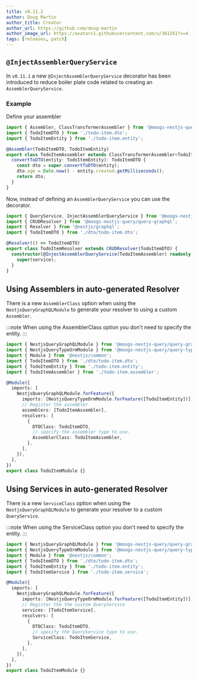 ```yaml
---
title: v0.11.2
author: Doug Martin
author_title: Creator
author_url: https://github.com/doug-martin
author_image_url: https://avatars1.githubusercontent.com/u/361261?v=4
tags: [releases, patch]
---
```



## `@InjectAssemblerQueryService`

In `v0.11.1` a new `@InjectAssemblerQueryService` decorator has been introduced to reduce boiler plate code related to creating an `AssemblerQueryService`.

### Example

Define your assembler

```ts title="todo-item.assembler.ts"
import { Assembler, ClassTransformerAssembler } from '@moogs-nestjs-query/core';
import { TodoItemDTO } from './todo-item.dto';
import { TodoItemEntity } from './todo-item.entity';

@Assembler(TodoItemDTO, TodoItemEntity)
export class TodoItemAssembler extends ClassTransformerAssembler<TodoItemDTO, TodoItemEntity> {
  convertToDTO(entity: TodoItemEntity): TodoItemDTO {
    const dto = super.convertToDTO(entity);
    dto.age = Date.now() - entity.created.getMilliseconds();
    return dto;
  }
}

```

Now, instead of defining an `AssemblerQueryService` you can use the decorator.

```ts title="todo-item.resolver.ts" {8}
import { QueryService, InjectAssemblerQueryService } from '@moogs-nestjs-query/core';
import { CRUDResolver } from '@moogs-nestjs-query/query-graphql';
import { Resolver } from '@nestjs/graphql';
import { TodoItemDTO } from './dto/todo-item.dto';

@Resolver(() => TodoItemDTO)
export class TodoItemResolver extends CRUDResolver(TodoItemDTO) {
  constructor(@InjectAssemblerQueryService(TodoItemAssembler) readonly service: QueryService<TodoItemDTO>) {
    super(service);
  }
}
```

## Using Assemblers in auto-generated Resolver

There is a new `AssemblerClass` option when using the `NestjsQueryGraphQLModule` to generate your resolver to using a custom `Assembler`.

:::note
When using the AssemblerClass option you don't need to specify the entity.
:::

```ts title="todo-item.module.ts" {12-13,17-18}
import { NestjsQueryGraphQLModule } from '@moogs-nestjs-query/query-graphql';
import { NestjsQueryTypeOrmModule } from '@moogs-nestjs-query/query-typeorm';
import { Module } from '@nestjs/common';
import { TodoItemDTO } from './dto/todo-item.dto';
import { TodoItemEntity } from './todo-item.entity';
import { TodoItemAssembler } from './todo-item.assembler';

@Module({
  imports: [
    NestjsQueryGraphQLModule.forFeature({
      imports: [NestjsQueryTypeOrmModule.forFeature([TodoItemEntity])],
      // Register the assembler
      assemblers: [TodoItemAssembler],
      resolvers: [
        {
          DTOClass: TodoItemDTO,
          // specify the assembler type to use.
          AssemblerClass: TodoItemAssembler,
        },
      ],
    }),
  ],
})
export class TodoItemModule {}

```

## Using Services in auto-generated Resolver

There is a new `ServiceClass` option when using the `NestjsQueryGraphQLModule` to generate your resolver to a custom `QueryService`.

:::note
When using the ServiceClass option you don't need to specify the entity.
:::

```ts title="todo-item.module.ts" {12-13,17-18}
import { NestjsQueryGraphQLModule } from '@moogs-nestjs-query/query-graphql';
import { NestjsQueryTypeOrmModule } from '@moogs-nestjs-query/query-typeorm';
import { Module } from '@nestjs/common';
import { TodoItemDTO } from './dto/todo-item.dto';
import { TodoItemEntity } from './todo-item.entity';
import { TodoItemService } from './todo-item.service';

@Module({
  imports: [
    NestjsQueryGraphQLModule.forFeature({
      imports: [NestjsQueryTypeOrmModule.forFeature([TodoItemEntity])],
      // Register the the custom QueryService
      services: [TodoItemService],
      resolvers: [
        {
          DTOClass: TodoItemDTO,
          // specify the QueryService type to use.
          ServiceClass: TodoItemService,
        },
      ],
    }),
  ],
})
export class TodoItemModule {}
```

